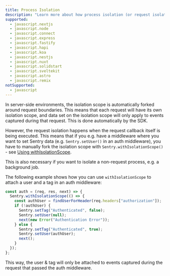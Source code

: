 ```yaml
---
title: Process Isolation
description: "Learn more about how process isolation (or request isolation) works in the Sentry SDK."
supported:
  - javascript.nextjs
  - javascript.node
  - javascript.connect
  - javascript.express
  - javascript.fastify
  - javascript.hapi
  - javascript.koa
  - javascript.nestjs
  - javascript.nuxt
  - javascript.solidstart
  - javascript.sveltekit
  - javascript.astro
  - javascript.remix
notSupported:
  - javascript
---
```


In server-side environments, the <PlatformLink to='/enriching-events/scopes'>isolation scope</PlatformLink> is automatically forked around request boundaries. This means that each request will have its own isolation scope, and data set on the isolation scope will only apply to events captured during that request. This is done automatically by the SDK.

However, the request isolation happens when the request callback itself is being executed. This means that if you e.g. have a middleware where you want to set Sentry data (e.g. `Sentry.setUser()` in an auth middleware), you have to manually fork the isolation scope with `Sentry.withIsolationScope()` - see [Using withIsolationScope](../scopes/#using-withisolationscope).

This is also necessary if you want to isolate a non-request process, e.g. a background job.

The following example shows how you can use `withIsolationScope` to attach a user and a tag in an auth middleware:

```javascript
const auth = (req, res, next) => {
  Sentry.withIsolationScope(() => {
    const authUser = findUserForHeader(req.headers["authorization"]);
    if (!authUser) {
      Sentry.setTag("Authenticated", false);
      Sentry.setUser(null);
      next(new Error("Authentication Error"));
    } else {
      Sentry.setTag("Authenticated", true);
      Sentry.setUser(authUser);
      next();
    }
  });
};
```

This way, the user & tag will only be attached to events captured during the request that passed the auth middleware.
